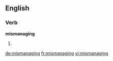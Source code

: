 ==English==

===Verb===
'''mismanaging'''

# {{present participle of|mismanage}}

[[de:mismanaging]]
[[fr:mismanaging]]
[[vi:mismanaging]]